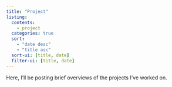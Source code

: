 ```yaml
---
title: "Project"
listing:
  contents:
    - project
  categories: true
  sort:
    - "date desc"
    - "title asc"
  sort-ui: [title, date]
  filter-ui: [title, date]
---
```


Here, I'll be posting brief overviews of the projects I've worked on.